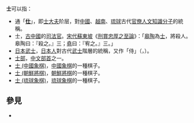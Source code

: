 '''士'''可以指：
* 通「'''[[仕|仕]]'''」，即[[士大夫|士大夫]]阶层，對[[中國|中國]]、[[越南|越南]]、[[琉球|琉球]]古代[[官僚|官僚]][[人文|人文]][[知識分子|知識分子]]的統稱。
* 士，[[中國歷史|古中國]]的[[司法官|司法官]]。[[宋代|宋代]][[蘇東坡|蘇東坡]]《[[刑賞忠厚之至論|刑賞忠厚之至論]]》：「[[皋陶|皋陶]]為[[士|士]]，將殺人。皋陶曰：『殺之。』三；[[堯|堯]]曰：『宥之。』三。」
* [[日本武士|日本武士]]，[[日本人|日本人]]對古代[[武士|武士]]階層的統稱，又作「侍」（{{lang|ja|さむらい}}，{{lang|romaji|Samurai}}）。
* [[士部|士部]]，[[中文|中文]][[部首|部首]]之一。
* [[士_(中國象棋)|士 (中國象棋)]]，[[中國象棋|中國象棋]]的一種棋子。
* [[士_(朝鮮將棋)|士 (朝鮮將棋)]]，[[朝鮮將棋|朝鮮將棋]]的一種棋子。
* [[士_(琉球象棋)|士 (琉球象棋)]]，[[琉球象棋|琉球象棋]]的一種棋子。
== 參見 ==
* {{Lookfrom|士}}

{{disambig|SH|cat=一字消歧義}}